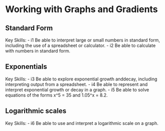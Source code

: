 # Working with Graphs and Gradients

## Standard Form

Key Skills:
- i1 Be able to interpret large or small numbers in standard form, including the use of a spreadsheet or calculator.
- i2 Be able to calculate with numbers in standard form.

## Exponentials

Key Skills:
- i3 Be able to explore exponential growth anddecay, including interpreting output from a spreadsheet.
- i4 Be able to represent and interpret exponential growth or decay in a graph.
- i5 Be able to solve equations of the forms x^5 = 35 and 1.05^x = 8.2.


## Logarithmic scales

Key Skills:
- i6 Be able to use and interpret a logarithmic scale on a graph.
